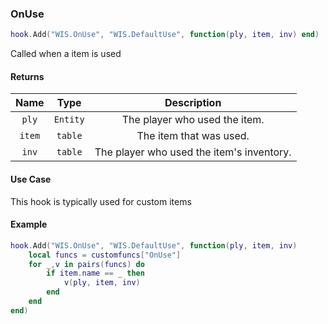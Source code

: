 ### OnUse

```lua
hook.Add("WIS.OnUse", "WIS.DefaultUse", function(ply, item, inv) end)
```

Called when a item is used

#### Returns
| Name            | Type          | Description                                                |
| :------------:  | :---------:   | :----------:                                                |
| `ply`   | `Entity`      | The player who used the item. |
| `item`   | `table`      | The item that was used. |
| `inv`   | `table`      | The player who used the item's inventory. |

#### Use Case
This hook is typically used for custom items

#### Example
```lua
hook.Add("WIS.OnUse", "WIS.DefaultUse", function(ply, item, inv)
    local funcs = customfuncs["OnUse"]
    for _,v in pairs(funcs) do
        if item.name == _ then
            v(ply, item, inv)
        end
    end
end)